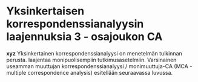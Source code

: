 # Yksinkertaisen korrespondenssianalyysin laajennuksia 3 - osajoukon CA

**xyz** Yksinkertainen korrespondenssianalyysi on menetelmän tulkinnan perusta.
laajentaa monipuolisempiin tutkimusasetelmiin. Varsinainen useamman muuttujan
korrespondenssianalyysi / monimuuttuja-CA (MCA - multiple correspondence analysis)
esitellään seuraavassa luvussa.
